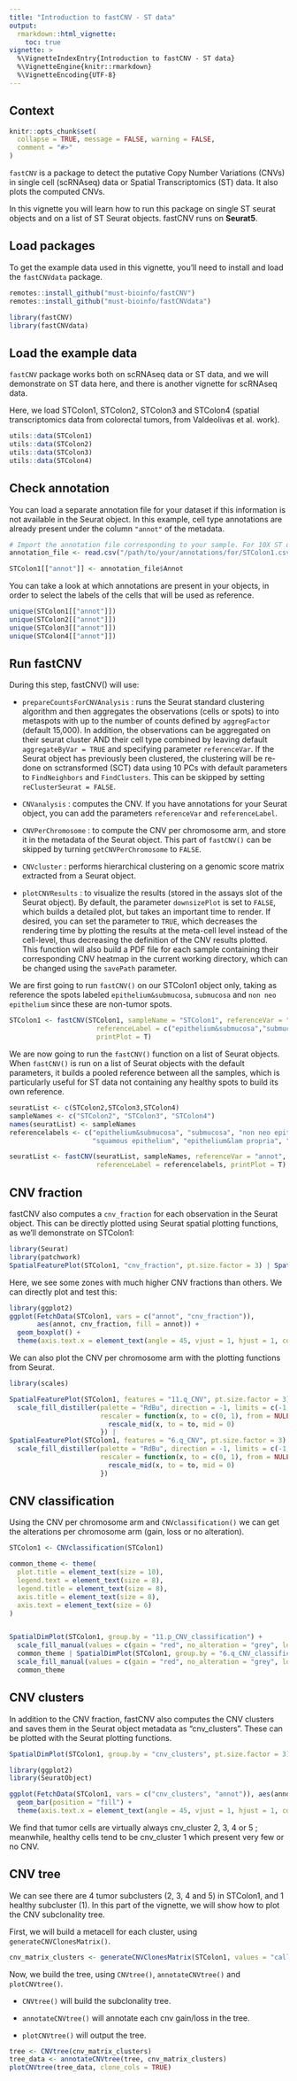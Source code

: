 ```yaml
---
title: "Introduction to fastCNV - ST data" 
output: 
  rmarkdown::html_vignette:
    toc: true
vignette: >
  %\VignetteIndexEntry{Introduction to fastCNV - ST data}
  %\VignetteEngine{knitr::rmarkdown}
  %\VignetteEncoding{UTF-8}
---
```



## Context 

```r
knitr::opts_chunk$set(
  collapse = TRUE, message = FALSE, warning = FALSE,
  comment = "#>"
)
```

`fastCNV` is a package to detect the putative Copy Number Variations (CNVs) in single cell (scRNAseq) data or Spatial Transcriptomics (ST) data. It also plots the computed CNVs.

In this vignette you will learn how to run this package on single ST seurat objects and on a list of ST Seurat objects. fastCNV runs on **Seurat5**. 

## Load packages

To get the example data used in this vignette, you'll need to install and load the `fastCNVdata` package. 
```r
remotes::install_github("must-bioinfo/fastCNV")
remotes::install_github("must-bioinfo/fastCNVdata")
```


```r
library(fastCNV)
library(fastCNVdata)
```

## Load the example data

`fastCNV` package works both on scRNAseq data or ST data, and we will demonstrate on ST data here, and there is another vignette for scRNAseq data. 
 

Here, we load STColon1, STColon2, STColon3 and STColon4 (spatial transcriptomics data from colorectal tumors, from Valdeolivas et al. work).

``` r
utils::data(STColon1)
utils::data(STColon2)
utils::data(STColon3)
utils::data(STColon4)
```

## Check annotation

You can load a separate annotation file for your dataset if this information is not available in the Seurat object. In this example, cell type annotations are already present under the column `"annot"` of the metadata.

```r
# Import the annotation file corresponding to your sample. For 10X ST data you can annotate your spots with LoupeBrowser
annotation_file <- read.csv("/path/to/your/annotations/for/STColon1.csv")

STColon1[["annot"]] <- annotation_file$Annot
```

You can take a look at which annotations are present in your objects, in order to select the labels of the cells that will be used as reference. 

```r
unique(STColon1[["annot"]])
unique(STColon2[["annot"]])
unique(STColon3[["annot"]])
unique(STColon4[["annot"]])
```

## Run fastCNV 

During this step, fastCNV() will use: 

- `prepareCountsForCNVAnalysis` : runs the Seurat standard clustering algorithm and then aggregates the observations (cells or spots) to into metaspots with up to the number of counts defined by `aggregFactor` (default 15,000). In addition, the observations can be aggregated on their seurat cluster AND their cell type combined by leaving default `aggregateByVar = TRUE` and specifying parameter `referenceVar`.  If the Seurat object has previously been clustered, the clustering will be re-done on sctransformed (SCT) data using 10 PCs with default parameters to `FindNeighbors` and `FindClusters`. This can be skipped by setting `reClusterSeurat = FALSE`.

- `CNVanalysis` : computes the CNV. If you have annotations for your Seurat object, you can add the parameters `referenceVar` and `referenceLabel`. 

- `CNVPerChromosome` : to compute the CNV per chromosome arm, and store it in the metadata of the Seurat object. This part of `fastCNV()` can be skipped by turning `getCNVPerChromosome` to `FALSE`.    

- `CNVcluster` : performs hierarchical clustering on a genomic score matrix extracted from a Seurat object.

- `plotCNVResults` : to visualize the results (stored in the assays slot of the Seurat object). By default, the parameter `downsizePlot` is set to `FALSE`, which builds a detailed plot, but takes an important time to render. If desired, you can set the parameter to `TRUE`, which decreases the rendering time by plotting the results at the meta-cell level instead of the cell-level, thus decreasing the definition of the CNV results plotted.  
This function will also build a PDF file for each sample containing their corresponding CNV heatmap in the current working directory, which can be changed using the `savePath` parameter.


We are first going to run `fastCNV()` on our STColon1 object only, taking as reference the spots labeled `epithelium&submucosa`, `submucosa` and `non neo epithelium` since these are non-tumor spots. 

```r
STColon1 <- fastCNV(STColon1, sampleName = "STColon1", referenceVar = "annot",
                      referenceLabel = c("epithelium&submucosa","submucosa","non neo epithelium"), 
                      printPlot = T)
```

We are now going to run the `fastCNV()` function on a list of Seurat objects. When `fastCNV()` is run on a list of Seurat objects with the default parameters, it builds a pooled reference between all the samples, which is particularly useful for ST data not containing any healthy spots to build its own reference. 

```r
seuratList <- c(STColon2,STColon3,STColon4)
sampleNames <- c("STColon2", "STColon3", "STColon4")
names(seuratList) <- sampleNames
referencelabels <- c("epithelium&submucosa", "submucosa", "non neo epithelium",
                     "squamous epithelium", "epithelium&lam propria", "lamina propria")

seuratList <- fastCNV(seuratList, sampleNames, referenceVar = "annot", 
                      referenceLabel = referencelabels, printPlot = T)

```


## CNV fraction

fastCNV also computes a `cnv_fraction` for each observation in the Seurat object. This can be directly plotted using Seurat spatial plotting functions, as we'll demonstrate on STColon1:

```r
library(Seurat)
library(patchwork)
SpatialFeaturePlot(STColon1, "cnv_fraction", pt.size.factor = 3) | SpatialPlot(STColon1, group.by = "annot", pt.size.factor = 3)
```


Here, we see some zones with much higher CNV fractions than others. We can directly plot and test this:

```r
library(ggplot2)
ggplot(FetchData(STColon1, vars = c("annot", "cnv_fraction")), 
       aes(annot, cnv_fraction, fill = annot)) +
  geom_boxplot() +
  theme(axis.text.x = element_text(angle = 45, vjust = 1, hjust = 1, color = "black"))
```


We can also plot the CNV per chromosome arm with the plotting functions from Seurat.

```r
library(scales)

SpatialFeaturePlot(STColon1, features = "11.q_CNV", pt.size.factor = 3)  +
  scale_fill_distiller(palette = "RdBu", direction = -1, limits = c(-1, 1), 
                       rescaler = function(x, to = c(0, 1), from = NULL) {
                         rescale_mid(x, to = to, mid = 0)
                       }) |
SpatialFeaturePlot(STColon1, features = "6.q_CNV", pt.size.factor = 3) +
  scale_fill_distiller(palette = "RdBu", direction = -1, limits = c(-1, 1), 
                       rescaler = function(x, to = c(0, 1), from = NULL) {
                         rescale_mid(x, to = to, mid = 0)
                       })

```



## CNV classification

Using the CNV per chromosome arm and `CNVclassification()` we can get the alterations per chromosome arm (gain, loss or no alteration).


``` r
STColon1 <- CNVclassification(STColon1)

common_theme <- theme(
  plot.title = element_text(size = 10),
  legend.text = element_text(size = 8),
  legend.title = element_text(size = 8),
  axis.title = element_text(size = 8),
  axis.text = element_text(size = 6)
)


SpatialDimPlot(STColon1, group.by = "11.p_CNV_classification") +
  scale_fill_manual(values = c(gain = "red", no_alteration = "grey", loss = "blue")) +
  common_theme | SpatialDimPlot(STColon1, group.by = "6.q_CNV_classification") +
  scale_fill_manual(values = c(gain = "red", no_alteration = "grey", loss = "blue")) +
  common_theme

```

## CNV clusters

In addition to the CNV fraction, fastCNV also computes the CNV clusters and saves them in the Seurat object metadata as "cnv_clusters". These can be plotted with the Seurat plotting functions.

```r
SpatialDimPlot(STColon1, group.by = "cnv_clusters", pt.size.factor = 3) 
```


```r
library(ggplot2)
library(SeuratObject)

ggplot(FetchData(STColon1, vars = c("cnv_clusters", "annot")), aes(annot, fill = cnv_clusters)) +
  geom_bar(position = "fill") +
  theme(axis.text.x = element_text(angle = 45, vjust = 1, hjust = 1, color = "black"))
```


We find that tumor cells are virtually always cnv_cluster 2, 3, 4 or 5 ; meanwhile, healthy cells tend to be cnv_cluster 1  which present very few or no CNV.


## CNV tree

We can see there are 4 tumor subclusters (2, 3, 4 and 5) in STColon1, and 1 healthy subcluster (1). 
In this part of the vignette, we will show how to plot the CNV subclonality tree. 

First, we will build a metacell for each cluster, using `generateCNVClonesMatrix()`.  

```r
cnv_matrix_clusters <- generateCNVClonesMatrix(STColon1, values = "calls", cnv_thresh = 0.09, healthyClusters = "1")

```

Now, we build the tree, using `CNVtree()`, `annotateCNVtree()` and `plotCNVtree()`.

  - `CNVtree()` will build the subclonality tree.
  
  - `annotateCNVtree()` will annotate each cnv gain/loss in the tree. 
  
  - `plotCNVtree()` will output the tree. 

```r
tree <- CNVtree(cnv_matrix_clusters)
tree_data <- annotateCNVtree(tree, cnv_matrix_clusters)
plotCNVtree(tree_data, clone_cols = TRUE)

```
